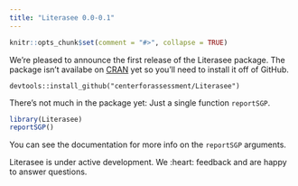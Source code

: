 ```yaml
---
title: "Literasee 0.0-0.1"
---
```


```r
knitr::opts_chunk$set(comment = "#>", collapse = TRUE)
```


We're pleased to announce the first release of the Literasee package. The package isn't availabe on [CRAN](https://CRAN.R-project.org/package=Literasee)
yet so you'll need to install it off of GitHub.

```
devtools::install_github("centerforassessment/Literasee")
```

There’s not much in the package yet: Just a single function `reportSGP`.

```r
library(Literasee)
reportSGP()
```

You can see the documentation for more info on the `reportSGP` arguments.

Literasee is under active development. We :heart: feedback and are happy to answer questions.
